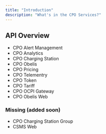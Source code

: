 ```yaml
---
title: "Introduction"
description: "What's in the CPO Services?"
---
```


## API Overview
- CPO Alert Management 
- CPO Analytics
- CPO Charging Station 
- CPO Obelis
- CPO Pricing
- CPO Telementry
- CPO Token
- CPO Tariff
- CPO OCPI Gateway 
- CPO Obelis Web 

### Missing (added soon)
- CPO Charging Station Group 
- CSMS Web 



